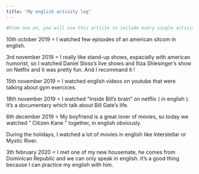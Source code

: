 ```yaml
---
title: "My english activity log"
---
```



```r
#From now on, you will use this article to include every single activity that you do in English in a chronological order (e.g. reading a book in English, watching TV shows and series in English, going to an English Evening in Mons, travelling to an English-speaking country, playing games in English such as the pretty exciting game LyricsTraining, etc.). You can even write a few lines about what you’ve watched/read/done and recommend certain things to your friends. The sky’s the limit! We value personal initiative and we will be happy to read whatever you have to offer.
```
10th october 2019 = I watched few episodes of an american sitcom in english.

3rd november 2019 = I really like stand-up shows, espacially with american humorist, so I watched Daniel Sloss's live shows and Iliza Shlesinger's show on Netflix and it was pretty fun. And I recommand it ! 

15th november 2019 = I watched english videos on youtube that were talking about gym exercices. 

18th november 2019 = I watched "Inside Bill's brain " on netflix ( in english ). It's a documentary which talk about Bill Gate's life. 

6th december 2019 = My boyfriend is a great lover of movies, so today we watched " Citizen Kane " together, in english obviously.

During the holidays, I watched a lot of movies in english like Interstellar or Mystic River. 

3th february 2020 = I met one of my new housemate, he comes from Dominican Republic and we can only speak in english. It's a good thing because I can practice my english with him. 
